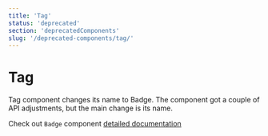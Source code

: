 ```yaml
---
title: 'Tag'
status: 'deprecated'
section: 'deprecatedComponents'
slug: '/deprecated-components/tag/'
---
```


# Tag

Tag component changes its name to Badge. The component got a couple of API adjustments, but the main change is its name.

Check out `Badge` component [detailed documentation]('./components/badge')
